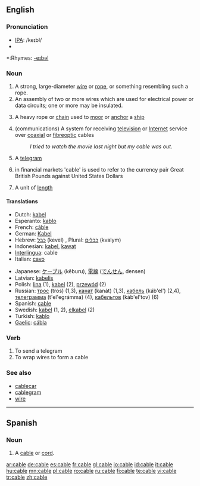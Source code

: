 ==English==

===Pronunciation===
*[[IPA]]: /keɪbl/
*{{audio|en-us-cable.ogg|Audio (US)}}

*:Rhymes: [[Rhymes:English:-eɪbəl|-eɪbəl]]

===Noun===
{{en-noun}}

# A strong, large-diameter [[wire]] or [[rope]], or something resembling such a rope.
# An assembly of two or more wires which are used for electrical power or data circuits; one or more may be insulated.
#{{nautical}} A heavy rope or [[chain]] used to [[moor]] or [[anchor]] a [[ship]]
#(communications) A system for receiving [[television]] or [[Internet]] service over [[coaxial]] or [[fibreoptic]] cables
#: ''I tried to watch the movie last night but my cable was out.''
# A [[telegram]]
# {{finance}} in financial markets 'cable' is used to refer to the currency pair Great British Pounds against United States Dollars
#{{nautical}} A unit of [[length]]

====Translations====
{{top}}
*Dutch: [[kabel]] {{m}}
*Esperanto: [[kablo]]
*French: [[câble]] {{m}}
*German: [[Kabel]] {{n}}
*Hebrew: [[כבל]] (kevel) {{m}}, Plural: [[כבלים]] (kvalym) {{m}}
*Indonesian: [[kabel]], [[kawat]]
*[[Interlingua]]: cable
*Italian: [[cavo]] {{m}}
{{mid}}
*Japanese: [[ケーブル]] (kēburu), [[電線]] ([[でんせん]], densen)
*Latvian: [[kabelis]] {{m}}
*Polish: [[lina]] {{f}} (1), [[kabel]] {{m}} (2), [[przewód]] {{m}} (2)
*Russian: [[трос]] (tros) {{m}} (1,3), [[канат]] (kanát) {{m}} (1,3), [[кабель]] (káb'el') {{m}} (2,4), [[телеграмма]] (t'el'egrámma) (4), [[кабельтов]] (káb'el'tov) {{m}} (6)
*Spanish: [[cable#Spanish|cable]]
*Swedish: [[kabel]] (1, 2), [[elkabel]] (2)
*Turkish: [[kablo]]
*[[Gaelic]]: [[cábla]]
{{bottom}}

===Verb===
{{en-verb|cabl|es}}

# To send a telegram
# To wrap wires to form a cable

===See also===
*[[cablecar]]
*[[cablegram]]
*[[wire]]

----

==Spanish==

===Noun===
{{es-noun-m}}

# A [[cable#English|cable]] or [[cord]].

[[ar:cable]]
[[de:cable]]
[[es:cable]]
[[fr:cable]]
[[gl:cable]]
[[io:cable]]
[[id:cable]]
[[it:cable]]
[[hu:cable]]
[[mn:cable]]
[[pl:cable]]
[[ro:cable]]
[[ru:cable]]
[[fi:cable]]
[[te:cable]]
[[vi:cable]]
[[tr:cable]]
[[zh:cable]]